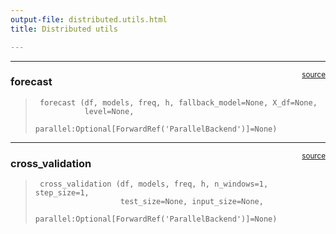 ```yaml
---
output-file: distributed.utils.html
title: Distributed utils

---
```


------------------------------------------------------------------------

<a
href="https://github.com/Nixtla/statsforecast/blob/main/statsforecast/ets.py#L112"
target="_blank" style="float:right; font-size:smaller">source</a>

### forecast

> ``` text
>  forecast (df, models, freq, h, fallback_model=None, X_df=None,
>            level=None,
>            parallel:Optional[ForwardRef('ParallelBackend')]=None)
> ```

------------------------------------------------------------------------

<a
href="https://github.com/Nixtla/statsforecast/blob/main/statsforecast/distributed/utils.py#L28"
target="_blank" style="float:right; font-size:smaller">source</a>

### cross_validation

> ``` text
>  cross_validation (df, models, freq, h, n_windows=1, step_size=1,
>                    test_size=None, input_size=None,
>                    parallel:Optional[ForwardRef('ParallelBackend')]=None)
> ```

